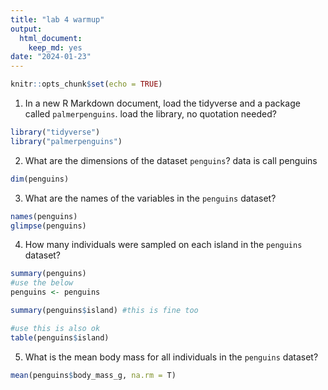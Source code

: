 ```yaml
---
title: "lab 4 warmup"
output: 
  html_document: 
    keep_md: yes
date: "2024-01-23"
---
```


```r
knitr::opts_chunk$set(echo = TRUE)
```

1. In a new R Markdown document, load the tidyverse and a package called `palmerpenguins`. 
load the library, no quotation needed?
```r
library("tidyverse")
library("palmerpenguins")
```

2. What are the dimensions of the dataset `penguins`?
data is call penguins
```r
dim(penguins)
```

3. What are the names of the variables in the `penguins` dataset?
```r
names(penguins)
glimpse(penguins)
```

4. How many individuals were sampled on each island in the `penguins` dataset?
```r
summary(penguins)
#use the below
penguins <- penguins
```

```r
summary(penguins$island) #this is fine too
```

```r
#use this is also ok
table(penguins$island)
```

5. What is the mean body mass for all individuals in the `penguins` dataset?
```r
mean(penguins$body_mass_g, na.rm = T)
```

